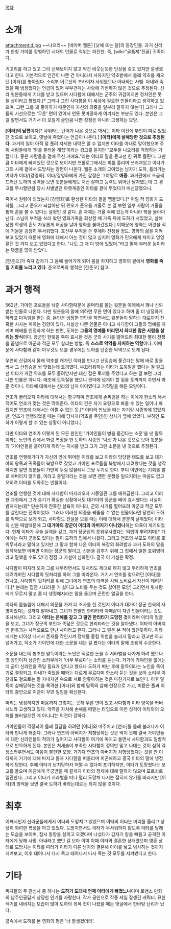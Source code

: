 [[목차]]

= 소개 =

attachment:d.jpg
~~나으리~~
[네이버 웹툰] [낮에 뜨는 달]의 등장인물. 과거 신라가 한창 가야를 정벌하던 시대의 인물로 직위는 파진찬. 즉, [wiki:"골품제"진골] 귀족이다.

귀고리를 하고 있고 그리 선해보이지 않고 약간 비웃는듯한 인상을 갖고 있지만 잘생겼다고 한다. 기본적으로 인간이 나쁜 건 아니라서 사유지인 약초밭에서 몰래 약초를 캐오던 [이타]를 놓아줬다. 소리부 어르신의 조카이자 사위였으나 아내와는 사별. 아내와 죽었을 때 냉정했다는 언급이 있어 부부관계는 사랑에 기반하지 않은 것으로 추정된다. 신라 윗분들에게 기대를 받고 있으며 사다함에 대해서는 군주의 귀감이지만 정치인은 못 될 상이라고 평했다.[* 그러나 그런 사다함을 이 세상에 필요한 인물이라고 생각하고 있으며, 그런 그를 꽤 좋아하기 때문인지 자신의 의중을 일부러 말하지 않는다] 그러나 그들의 시선으로는 '무른' 면이 있어서 언뜻 못마땅하게 여겨지는 부분도 있다. 본인은 그걸 알면서도 거기서 더 모질게 굴만큼 나쁜 성정은 아니라 고생하는 모양.

'''[이타]의 남편'''이자[* 사위라는 단어가 나온 것으로 봐서는 이타 이전에 부인이 따로 있었던 것으로 보이고, 옛날에 죽었다는 언급이 나온다.] '''[이타]에게 살해당한 것으로 추정된다'''. 과거의 일이 아직 덜 풀려 자세한 내막은 알 수 없지만 이타를 아내로 맞이했으며 주위 사람들에게 '화를 불러올 계집'이라는 경고를 듣지만 "모두들 나으리를 걱정하는 거랍니다. 좋은 사람들을 곁에 두신 거에요."라는 이타의 말을 듣고선 한 귀로 흘린다. 그만큼 이타에게 빠져있던 것으로 보이지만 프롤로그에서는 피를 흘리며 쓰러져있고 이타가 그의 시체 곁에서 도망치는 장면이 나온다. 웹툰 소개의 고여있는 남자가 도하, 흘러가는 여자가 이타/[강영화]. 이타/강영화에게 가진 감정은 그야말로 '''애증'''. 과거편에서 조금씩 드러난 도하의 성격을 보면 윗분들에게도 처신 잘하고 능력도 뛰어난 남자였는데 그 경고를 무시할만큼 당시 차별받던 아랫계층인 이타를 곁에 두었다가 배신당했으니.

죽어서 원령이 되었는지 [강영화]로 환생한 이타의 곁을 맴돌았다.[* 어릴 적 영화가 도하를, 그리고 준오가 되살아난 뒤 민오가 준오를 거울로 본 걸 보면 일부 사람이 거울을 통해 혼을 볼 수 있다는 설정인 것 같다. 혼 자체는 거울 속에 있는게 아니라 밖을 돌아다닌다. 스님이 부적을 쓰러 왔던 영화가족을 회상할 때 가족 뒤에 도하가 서있었고, 살해당한 학생의 혼도 자유롭게 허공을 날아 영화를 쫓아갔었다.] 이때문에 영화는 어렸을 적에 거울을 굉장히 무서워했다. 호신부 부적을 쓴 후에야 진정될 정도. 영화의 삶을 지켜보고 있었기 때문에 영화에 대해서 아는 것이 많고 심지어 영화가 민오에게 차이고 엉엉 울던 것 까지 보고 있었다고 한다. "나도 그 때 이 방에 있었어."라고 말해 부러운 놈이라는 댓글을 많이 받았다.

[한준오]가 죽자 갑자기 그 몸에 들어가게 되어 몸을 차지하고 영화의 곁에서 '''영화를 죽일 기회를 노리고 있다'''. 준오로써의 행적은 [한준오] 참고.

= 과거 행적 =

562년, 가야인 포로들을 놔준 사다함때문에 골머리를 앓는 윗분들 아래에서 꽤나 신뢰받는 인물로 나온다. 다만 윗분들의 말에 의하면 무른 면이 있다고 하며 좀 더 냉정하게 하라고 다독임을 받는 중. 본인은 냉정한 판단을 하면서도 윗분들이 말하는 대로까지 잔혹한 처사는 피하는 경향이 있다. 사실상 나쁜 인물은 아니고 사다함이 그들의 명예를 지키며 패배를 인정하게 하는 반면, 도하는 '''그들의 명예를 버리면서 최대한 많은 사람을 살리는 방식'''이다. 장군인 한욱을 죽여 효시한 것은 군의 사기를 떨어뜨려 최대한 빨리 전쟁을 끝냄으로 아군과 적군 모두 살리는 방법. 즉 '''스스로 악역을 자처하는 역할'''이다. 이때문에 사다함과 같이 아무것도 모를 경우에는 도하를 단순한 악역으로 보게 된다.

우연히 산길에서 몰래 약초를 캐가던 이타를 만나고 산짐승에 쫓긴다는 말에 바로 활을 쏴서 그 산짐승을 쏴 맞혔는데 토끼였다. 부끄러워하는 이타가 도둑질을 했다는 걸 알고선 이타가 캐간 약초를 모두 돌려받지만 대신 잡은 토끼를 주었다고 하는 걸 보면 그리 나쁜 인물은 아니다. 애초에 도둑질을 했으니 관아에 넘겨야 할 일을 토끼까지 주면서 봐준 것이니. 이타에 대해서는 신라의 남자 아이였다고 거짓말을 해둔 모양이다.

연조가 끌려오자 이타에 대해서는 함구하며 연조에게 손찌검을 하는 이에게 한소리 해서 적어도 연조가 맞는 것은 막아준다. 이타의 건은 자기 요량으로 봐줄 수 있는 일이니 봐줬지만 연조에 대해서는 어쩔 수 없는 듯.[* 이타와 만났을 때는 자기랑 시종밖에 없었지만, 연조가 연행되었을 때는 피해 당사자(약초밭 주인)인 상사가 옆에 있었다. 부하인 도하가 어떻게 할 수 있는 상황이 아니었다.]

다만 이타와 연조가 이렇게 된 모든 원인인 '가야인들이 병을 옮긴다는 소문'을 낸 말득이라는 노인의 집에서 화랑 복장을 한 도하의 시종인 '덕소'가 나온 것으로 보아 윗분들의 '가야인들을 흩어지게 하라'는 지시를 받고 그가 그런 소문을 낸 것으로 추정된다.

연조를 연행해가다가 자신의 앞에 뛰어든 이타를 보고 이타의 당당한 태도를 보고 대가야의 왕족과 귀족들이 북방으로 갔었고 가야인 포로들을 북방에서 데려왔다는 것을 생각하지만 알면 윗분들이 가만히 두질 않을테니 그냥 두기로 한다. 부디 이번에는 기회를 발로 차버리지 않기를, 이라고 중얼거리는 것을 보면 괜한 분쟁을 일으키려는 마음도 없고 오히려 이타를 도와주는 인물이다.

연조를 연행한 것에 대해 사다함이 따지러오자 시종일관 그를 애취급한다. 그리고 이러한 과정에서 그가 승기가 확실한 상황에서도 대가야의 장군을 베어 효시했다는 사실이 밝혀지는데[* 단순하게 잔혹한 살육이 아니라, 군의 사기를 떨어뜨려 아군과 적군 모두를 살린다는 전략이었다. 그러나 이러한 의중을 꿰뚫을 수 없는 인물이라면 당연히 도하를 악역으로 보게 되고, 사다함도 진실을 모를 때는 이에 대해서 분분히 날뛰었다]  이타의 신분 떡밥때문에 '''그 대가야의 장군이 이타의 아버지가 아니었나'''하는 의혹이 제기되었다. 현재 이타가 무술 실력을 갖고, 과거 장군집의 호위무사였다는 떡밥이 뿌려지며[* 가야에는 여자 군병도 있다는 말이 도하의 입에서 나왔다. 그리고 연조의 부모도 이타를 호위무사라고 말하고 있지만 그 말과 함께 나온 이타의 복장의 화려함과 과거 도하의 말을 짐작해보면 어쩌면 이타는 장군의 딸이고, 신분을 감추기 위해 그 집에서 일한 호위병이라고 말했을 수도 있다] 점점 그 가설이 심화된다. 결국 이 가설은 확정.

사다함이 따지러 오자 그를 나무라면서도 뒷처리도 제대로 하지 않고 무리하게 연조를 데려가버린 사다함의 뒷처리를 하러 그를 따라온다. 거기서 연조를 찾으려던 [이타]를 만나고, 사다함의 뒷처리를 위해 그녀에게 연조의 대역을 시켜 노비로서 자신이 데려간다.[* 본래는 집안 시끄러운 거 싫다고 노비를 두는 것도 싫어한 모양] 그러면서 윗사람에게 무르지 말고 좀 더 냉정해지라는 말을 들으며 곤란한 얼굴을 한다.

이타의 몸놀림에 대해서 의문을 가져 더 조사를 한 것인지 이타가 대가야 장군 한욱의 사병이었다는 것까지 알아내고, 그녀가 친딸인 한리타와 자매같이 자란 인물이라는 것도 조사해낸다. 그리고 '''이타는 은혜를 갚고 그 딸인 한리타가 도망친 것'''이라며 이타의 얼굴을 보고, 그녀가 장군의 부인과 똑닮은 것으로 한리타라는 것을 알아냈다. 이타의 아버지인 한욱과는 사적으로도 만난 사이라고 한다. 그러나 그 딸은 본 적이 없던듯하다. 이타에게는 더이상 나서서 존재를 각인시켜 정체를 들킬 위험을 늘리지 말라고 경고만 하고 넘어가고, 덕소가 가야인에 대한 소문을 내는 걸 봤다는 이타의 말에 조용히 수긍한다.

소문을 내는데 협조한 말득이라는 노인은 적절한 돈을 줘 서라벌을 나가게 하려 했으나 옛 장인이자 상관인 소리부에게 '너무 무르다'는 소리를 듣는다. 거기에 가야인을 없애는데 굳이 신라인을 죽일 필요가 없다고 했으나 도하가 떠난 후에 말득이라는 노인을 죽이기로 결정되고, 아내가 죽었을 때와는 다르게 무르다며 한소리 듣는 것을 보아 소리부 이찬과도 겉으로는 잘 지내지만 속으로 서로 안좋아하는 것은 마찬가지로 보인다. 이후 말득이 살해당하는 것을 목격한 [이타]와 함께 말득의 살해 현장으로 가고, 피묻은 풀과 이타의 증언으로 이찬이 꾸민 일임을 확신한다.

머리는 냉정하지만 마음까지 그렇지는 못해 무른 면이 있고 사다함과 이타 양쪽을 커버치느라 고생하고 있다. 악역을 자처해 손해를 떠맡는 타입으로 이런 성격이 이타와의 오해를 불러일으킨 게 아니냐는 의견이 강하다.

가야인들이 걱정되어 몰래 월담을 하려던 [이타]와 마주치고 [연조]를 몰래 불러다가 이타와 만나게 해준다. 그러나 연조의 아버지가 처형당하는 것은 막지 못해 결국 가야인들에 대한 신라인들의 적의가 깊어지고 사다함이 여기에 따지고 들면서 사다함과도 일방적으로 반목하게 된다. 본인은 처세술이 부족한 사다함이 정의만 믿고 나대는 것이 심히 걱정스러우면서도 마음이 불편한 모양. 거기다 연조의 아버지가 처형당했다는 것을 안 이타까지 거기에 대해 따지고 들자 사다함을 떠올리며 피곤해하고 결국 이타의 말에 냉정하게 답한다. 후에 이타가 납치당하자 어쩔 수 없다며 포기하지만, 이타가 도망쳤다는 보고를 들으며 이찬에게 추궁받을 때 끝까지 이타의 정체에 대해 말하지 않으며 모르쇠로 일관한다. 그리고 이타가 서라벌을 떠나 멀리 도망쳐 다시는 잡히지 않기를 바라지만 [이타]의 행적을 보면 결국 도하가 바라는대로는 되지 않을 것이다.

= 최후 =

어째서인지 신라군들에게서 이타와 도망치고 있었으며 이때의 이타는 머리를 올리고 상당히 화려한 복장을 하고 있었다. 도망치면서도 이타가 무서워하지 않도록 이타를 달래는 모습을 보이며, 잠시 동향을 살피고 오겠다며 나섰다가 갑자기 칼을 빼들고 공격한 이타에게 당해 사망. 아내라고 했던 걸 보아 이미 이때 이타와 결혼한 상태였으며 영혼 상태로 도망치는 이타를 따라가 이타가 다른 남자와 결혼해 아이를 낳고 병사하는 것까지 지켜보고, 이후 태어나서 다시 죽고 태어나서 다시 죽는 것 모두를 지켜봤다고 한다.

= 기타 =

독자들의 주 관심사 중 하나는 '''도하가 도대체 언제 이타에게 빠졌느나'''이며 로맨스 만화의 남주인공답게 상당한 인기를 자랑한다. 작가 공인으로 작중 제일 잘생긴 캐릭터. 묘한 색기를 내비치는 모습이 많아 도하의 목욕 컷이 나왔을 때는 댓글에서 한바탕 난리가 났다.

꿈속에서 도하를 본 영화의 평은 '너 잘생겼더라'.
